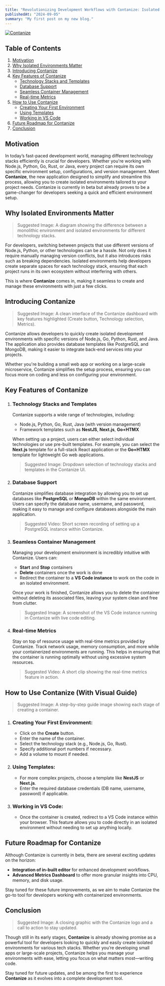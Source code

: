 ```yaml
---
title: "Revolutionizing Development Workflows with Contanize: Isolated Environments for Any Tech Stack"
publishedAt: "2024-09-05"
summary: "My first post on my new blog."
---
```


[![Contanize](https://raw.githubusercontent.com/harshau007/contanize/main/build/appicon.png)](https://youtu.be/HBUJdv5mNqM)

## Table of Contents

1. [Motivation](#motivation)
2. [Why Isolated Environments Matter](#why-isolated-environments-matter)
3. [Introducing Contanize](#introducing-contanize)
4. [Key Features of Contanize](#key-features-of-contanize)
   - [Technology Stacks and Templates](#technology-stacks-and-templates)
   - [Database Support](#database-support)
   - [Seamless Container Management](#seamless-container-management)
   - [Real-time Metrics](#real-time-metrics)
5. [How to Use Contanize](#how-to-use-contanize)
   - [Creating Your First Environment](#creating-your-first-environment)
   - [Using Templates](#using-templates)
   - [Working in VS Code](#working-in-vs-code)
6. [Future Roadmap for Contanize](#future-roadmap-for-contanize)
7. [Conclusion](#conclusion)

## Motivation

In today’s fast-paced development world, managing different technology stacks efficiently is crucial for developers. Whether you're working with Node.js, Python, Go, Rust, or Java, every project can require its own specific environment setup, configurations, and version management. Meet **Contanize**, the new application designed to simplify and streamline this process, allowing you to create isolated environments tailored to your project needs. Contanize is currently in beta but already proves to be a game-changer for developers seeking a quick and efficient environment setup.

## Why Isolated Environments Matter

> Suggested Image: A diagram showing the difference between a monolithic environment and isolated environments for different technology stacks.

For developers, switching between projects that use different versions of Node.js, Python, or other technologies can be a hassle. Not only does it require manually managing version conflicts, but it also introduces risks such as breaking dependencies. Isolated environments help developers create separate spaces for each technology stack, ensuring that each project runs in its own ecosystem without interfering with others.

This is where **Contanize** comes in, making it seamless to create and manage these environments with just a few clicks.

## Introducing Contanize

> Suggested Image: A clean interface of the Contanize dashboard with key features highlighted (Create button, Technology selection, Metrics).

Contanize allows developers to quickly create isolated development environments with specific versions of Node.js, Go, Python, Rust, and Java. The application also provides database templates like PostgreSQL and MongoDB, making it easier to integrate back-end services into your projects.

Whether you're building a small web app or working on a large-scale microservice, Contanize simplifies the setup process, ensuring you can focus more on coding and less on configuring your environment.

## Key Features of Contanize

   1. ### Technology Stacks and Templates

      Contanize supports a wide range of technologies, including:
         - Node.js, Python, Go, Rust, Java (with version management)
         - Framework templates such as **NestJS**, **Next.js**, **Go+HTMX**

      When setting up a project, users can either select individual technologies or use pre-built templates. For example, you can select the **Next.js** template for a full-stack React application or the **Go+HTMX** template for lightweight Go web applications.

      > Suggested Image: Dropdown selection of technology stacks and templates in the Contanize UI.

   2. ### Database Support

      Contanize simplifies database integration by allowing you to set up databases like **PostgreSQL** or **MongoDB** within the same environment. Users can specify the database name, username, and password, making it easy to manage and configure databases alongside the main application.

      > Suggested Video: Short screen recording of setting up a PostgreSQL instance within Contanize.

   3. ### Seamless Container Management

      Managing your development environment is incredibly intuitive with Contanize. Users can:
      - **Start** and **Stop** containers
      - **Delete** containers once the work is done
      - Redirect the container to a **VS Code instance** to work on the code in an isolated environment.

      Once your work is finished, Contanize allows you to delete the container without deleting its associated files, leaving your system clean and free from clutter.

      > Suggested Image: A screenshot of the VS Code instance running in Contanize with live code editing.

   4. ### Real-time Metrics

      Stay on top of resource usage with real-time metrics provided by Contanize. Track network usage, memory consumption, and more while your containerized environments are running. This helps in ensuring that the container is running optimally without using excessive system resources.

      > Suggested Video: A short clip showing the real-time metrics feature in action.

## How to Use Contanize (With Visual Guide)

> Suggested Image: A step-by-step guide image showing each stage of creating a container.

   1. ### Creating Your First Environment:
      - Click on the **Create** button.
      - Enter the name of the container.
      - Select the technology stack (e.g., Node.js, Go, Rust).
      - Specify additional port numbers if necessary.
      - Add a volume to mount if needed.

   2. ### Using Templates:
      - For more complex projects, choose a template like **NestJS** or **Next.js**.
      - Enter the required database credentials (DB name, username, password) if applicable.

   3. ### Working in VS Code:
      - Once the container is created, redirect to a VS Code instance within your browser. This feature allows you to code directly in an isolated environment without needing to set up anything locally.

## Future Roadmap for Contanize

Although Contanize is currently in beta, there are several exciting updates on the horizon:

   - **Integration of in-built editor** for enhanced development workflows.
   - **Advanced Metrics Dashboard** to offer more granular insights into CPU, memory, and disk usage.

Stay tuned for these future improvements, as we aim to make Contanize the go-to tool for developers working with containerized environments.

## Conclusion

> Suggested Image: A closing graphic with the Contanize logo and a call to action to stay updated.

Though still in its early stages, **Contanize** is already showing promise as a powerful tool for developers looking to quickly and easily create isolated environments for various tech stacks. Whether you’re developing small apps or large-scale projects, Contanize helps you manage your environments with ease, letting you focus on what matters most—writing code.

Stay tuned for future updates, and be among the first to experience **Contanize** as it evolves into a complete development tool.